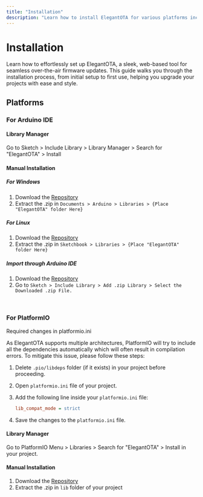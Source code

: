 ```yaml
---
title: "Installation"
description: "Learn how to install ElegantOTA for various platforms including Arduino IDE and PlatformIO. This guide covers both Library Manager and manual installation methods, with special instructions for PlatformIO users."
---
```



# Installation

Learn how to effortlessly set up ElegantOTA, a sleek, web-based tool for seamless over-the-air firmware updates. This guide walks you through the installation process, from initial setup to first use, helping you upgrade your projects with ease and style.


## Platforms


### For Arduino IDE

#### Library Manager

Go to Sketch > Include Library > Library Manager > Search for "ElegantOTA" > Install

#### Manual Installation

##### For Windows

1. Download the [Repository](https://github.com/ayushsharma82/ElegantOTA/archive/master.zip)
2. Extract the .zip in `Documents > Arduino > Libraries > {Place "ElegantOTA" folder Here}`

##### For Linux

1. Download the [Repository](https://github.com/ayushsharma82/ElegantOTA/archive/master.zip)
2. Extract the .zip in `Sketchbook > Libraries > {Place "ElegantOTA" folder Here}`

##### Import through Arduino IDE

1. Download the [Repository](https://github.com/ayushsharma82/ElegantOTA/archive/master.zip)
2. Go to `Sketch > Include Library > Add .zip Library > Select the Downloaded .zip File.`

<br/>

### For PlatformIO

<Callout type="info">
Required changes in platformio.ini

As ElegantOTA supports multiple architectures, PlatformIO will try to include all the dependencies automatically which will often result in compilation errors. To mitigate this issue, please follow these steps:

1. Delete `.pio/libdeps` folder (if it exists) in your project before proceeding.
2. Open `platformio.ini` file of your project.
3. Add the following line inside your `platformio.ini` file:

    ```ini
    lib_compat_mode = strict
    ```

4. Save the changes to the `platformio.ini` file.
</Callout>

#### Library Manager

Go to PlatformIO Menu > Libraries > Search for "ElegantOTA" > Install in your project.

#### Manual Installation

1. Download the [Repository](https://github.com/ayushsharma82/ElegantOTA/archive/master.zip)
2. Extract the .zip in `lib` folder of your project